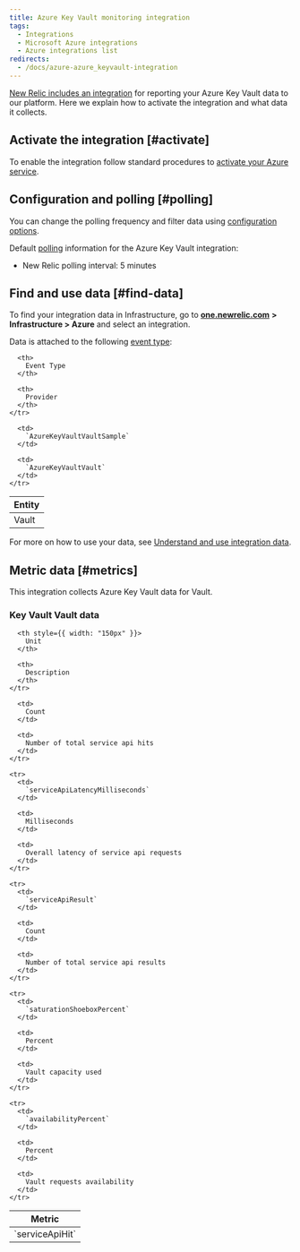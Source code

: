 ```yaml
---
title: Azure Key Vault monitoring integration
tags:
  - Integrations
  - Microsoft Azure integrations
  - Azure integrations list
redirects:
  - /docs/azure-azure_keyvault-integration
---
```


[New Relic includes an integration](https://docs.newrelic.com/docs/infrastructure/integrations-getting-started/getting-started/introduction-infrastructure-integrations) for reporting your Azure Key Vault data to our platform. Here we explain how to activate the integration and what data it collects.

## Activate the integration [#activate]

To enable the integration follow standard procedures to [activate your Azure service](/docs/infrastructure/microsoft-azure-integrations/getting-started/activate-azure-integrations).

## Configuration and polling [#polling]

You can change the polling frequency and filter data using [configuration options](/docs/integrations/new-relic-integrations/getting-started/configure-polling-frequency-data-collection-cloud-integrations).

Default [polling](/docs/infrastructure/microsoft-azure-integrations/getting-started/azure-integration-polling) information for the Azure Key Vault integration:

* New Relic polling interval: 5 minutes

## Find and use data [#find-data]

To find your integration data in Infrastructure, go to [**one.newrelic.com**](http://one.newrelic.com) **> Infrastructure [](https://infrastructure.newrelic.com/ "Link opens in a new window.") > Azure** and select an integration.

Data is attached to the following [event type](https://docs.newrelic.com/docs/insights/use-insights-ui/getting-started/introduction-new-relic-insights#event-type):

<table>
  <thead>
    <tr>
      <th>
        Entity
      </th>

      <th>
        Event Type
      </th>

      <th>
        Provider
      </th>
    </tr>
  </thead>

  <tbody>
    <tr>
      <td>
        Vault
      </td>

      <td>
        `AzureKeyVaultVaultSample`
      </td>

      <td>
        `AzureKeyVaultVault`
      </td>
    </tr>
  </tbody>
</table>

For more on how to use your data, see [Understand and use integration data](https://docs.newrelic.com/docs/infrastructure/integrations/find-use-infrastructure-integration-data).

## Metric data [#metrics]

This integration collects Azure Key Vault data for Vault.

### Key Vault Vault data

<table>
  <thead>
    <tr>
      <th style={{ width: "275px" }}>
        Metric
      </th>

      <th style={{ width: "150px" }}>
        Unit
      </th>

      <th>
        Description
      </th>
    </tr>
  </thead>

  <tbody>
    <tr>
      <td>
        `serviceApiHit`
      </td>

      <td>
        Count
      </td>

      <td>
        Number of total service api hits
      </td>
    </tr>

    <tr>
      <td>
        `serviceApiLatencyMilliseconds`
      </td>

      <td>
        Milliseconds
      </td>

      <td>
        Overall latency of service api requests
      </td>
    </tr>

    <tr>
      <td>
        `serviceApiResult`
      </td>

      <td>
        Count
      </td>

      <td>
        Number of total service api results
      </td>
    </tr>

    <tr>
      <td>
        `saturationShoeboxPercent`
      </td>

      <td>
        Percent
      </td>

      <td>
        Vault capacity used
      </td>
    </tr>

    <tr>
      <td>
        `availabilityPercent`
      </td>

      <td>
        Percent
      </td>

      <td>
        Vault requests availability
      </td>
    </tr>
  </tbody>
</table>
